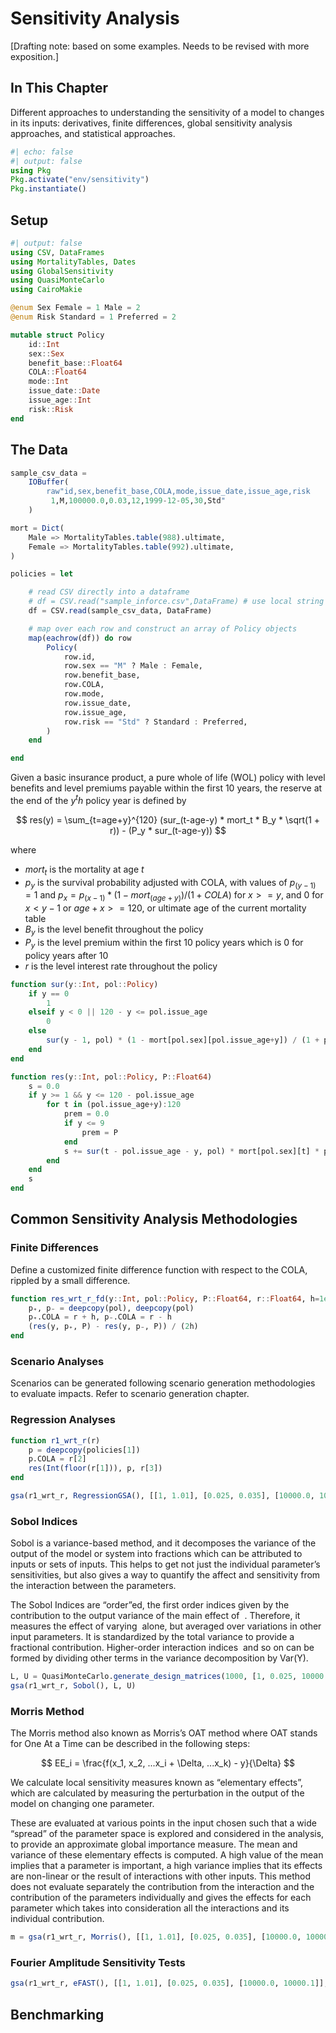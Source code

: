 # Sensitivity Analysis {#sec-sensitivity}

[Drafting note: based on some examples. Needs to be revised with more exposition.]

## In This Chapter

Different approaches to understanding the sensitivity of a model to changes in its inputs: derivatives, finite differences, global sensitivity analysis approaches, and statistical approaches.

```{julia}
#| echo: false
#| output: false
using Pkg
Pkg.activate("env/sensitivity")
Pkg.instantiate()
```

## Setup

```{julia}
#| output: false
using CSV, DataFrames
using MortalityTables, Dates
using GlobalSensitivity
using QuasiMonteCarlo
using CairoMakie
```

```{julia}
@enum Sex Female = 1 Male = 2
@enum Risk Standard = 1 Preferred = 2

mutable struct Policy
    id::Int
    sex::Sex
    benefit_base::Float64
    COLA::Float64
    mode::Int
    issue_date::Date
    issue_age::Int
    risk::Risk
end

```

## The Data

```{julia}
sample_csv_data =
    IOBuffer(
        raw"id,sex,benefit_base,COLA,mode,issue_date,issue_age,risk
         1,M,100000.0,0.03,12,1999-12-05,30,Std"
    )

mort = Dict(
    Male => MortalityTables.table(988).ultimate,
    Female => MortalityTables.table(992).ultimate,
)
```

```{julia}
policies = let

    # read CSV directly into a dataframe
    # df = CSV.read("sample_inforce.csv",DataFrame) # use local string for notebook
    df = CSV.read(sample_csv_data, DataFrame)

    # map over each row and construct an array of Policy objects
    map(eachrow(df)) do row
        Policy(
            row.id,
            row.sex == "M" ? Male : Female,
            row.benefit_base,
            row.COLA,
            row.mode,
            row.issue_date,
            row.issue_age,
            row.risk == "Std" ? Standard : Preferred,
        )
    end

end
```

Given a basic insurance product, a pure whole of life (WOL) policy with level benefits and level premiums payable within the first 10 years, the reserve at the end of the $y^th$ policy year is defined by

$$
res(y) = \sum_{t=age+y}^{120} (sur_(t-age-y) * mort_t * B_y * \sqrt(1 + r)) - (P_y * sur_(t-age-y))
$$

where

- $mort_t$ is the mortality at age $t$
- $p_y$ is the survival probability adjusted with COLA, with values of $p_(y-1) = 1$ and $p_x = p_(x-1) * (1 - mort_(age+y)) / (1 + COLA)$ for $x >= y$, and 0 for $x < y - 1$ or $age + x >= 120$, or ultimate age of the current mortality table
- $B_y$ is the level benefit throughout the policy
- $P_y$ is the level premium within the first 10 policy years which is 0 for policy years after 10
- $r$ is the level interest rate throughout the policy

```{julia}
function sur(y::Int, pol::Policy)
    if y == 0
        1
    elseif y < 0 || 120 - y <= pol.issue_age
        0
    else
        sur(y - 1, pol) * (1 - mort[pol.sex][pol.issue_age+y]) / (1 + pol.COLA)
    end
end

function res(y::Int, pol::Policy, P::Float64)
    s = 0.0
    if y >= 1 && y <= 120 - pol.issue_age
        for t in (pol.issue_age+y):120
            prem = 0.0
            if y <= 9
                prem = P
            end
            s += sur(t - pol.issue_age - y, pol) * mort[pol.sex][t] * pol.benefit_base - prem * sur(t - pol.issue_age - y, pol)
        end
    end
    s
end

```

## Common Sensitivity Analysis Methodologies

### Finite Differences

Define a customized finite difference function with respect to the COLA, rippled by a small difference.

```{julia}
function res_wrt_r_fd(y::Int, pol::Policy, P::Float64, r::Float64, h=1e-3)
    p₊, p₋ = deepcopy(pol), deepcopy(pol)
    p₊.COLA = r + h, p₋.COLA = r - h
    (res(y, p₊, P) - res(y, p₋, P)) / (2h)
end
```

### Scenario Analyses

Scenarios can be generated following scenario generation methodologies to evaluate impacts. Refer to scenario generation chapter.

### Regression Analyses

```{julia}
function r1_wrt_r(r)
    p = deepcopy(policies[1])
    p.COLA = r[2]
    res(Int(floor(r[1])), p, r[3])
end

gsa(r1_wrt_r, RegressionGSA(), [[1, 1.01], [0.025, 0.035], [10000.0, 10000.1]], samples=1000)
```

### Sobol Indices

Sobol is a variance-based method, and it decomposes the variance of the output of the model or system into fractions which can be attributed to inputs or sets of inputs. This helps to get not just the individual parameter's sensitivities, but also gives a way to quantify the affect and sensitivity from the interaction between the parameters.

The Sobol Indices are "order"ed, the first order indices given by 
​
  the contribution to the output variance of the main effect of 
​
 . Therefore, it measures the effect of varying 
​
  alone, but averaged over variations in other input parameters. It is standardized by the total variance to provide a fractional contribution. Higher-order interaction indices 
​
  and so on can be formed by dividing other terms in the variance decomposition by 
Var(Y).

```{julia}
L, U = QuasiMonteCarlo.generate_design_matrices(1000, [1, 0.025, 10000.0], [1, 0.035, 10000.1], SobolSample())
gsa(r1_wrt_r, Sobol(), L, U)
```

### Morris Method

The Morris method also known as Morris’s OAT method where OAT stands for One At a Time can be described in the following steps:

$$
EE_i = \frac{f(x_1, x_2, ...x_i + \Delta, ...x_k) - y}{\Delta}
$$

We calculate local sensitivity measures known as “elementary effects”, which are calculated by measuring the perturbation in the output of the model on changing one parameter.

These are evaluated at various points in the input chosen such that a wide “spread” of the parameter space is explored and considered in the analysis, to provide an approximate global importance measure. The mean and variance of these elementary effects is computed. A high value of the mean implies that a parameter is important, a high variance implies that its effects are non-linear or the result of interactions with other inputs. This method does not evaluate separately the contribution from the interaction and the contribution of the parameters individually and gives the effects for each parameter which takes into consideration all the interactions and its individual contribution.

```{julia}
m = gsa(r1_wrt_r, Morris(), [[1, 1.01], [0.025, 0.035], [10000.0, 10000.1]])
```

### Fourier Amplitude Sensitivity Tests

```{julia}
gsa(r1_wrt_r, eFAST(), [[1, 1.01], [0.025, 0.035], [10000.0, 10000.1]], samples=1000)
```

## Benchmarking
